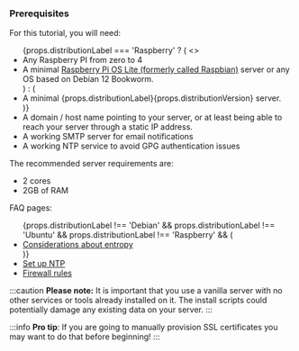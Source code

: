  <h3>Prerequisites</h3>

<div>
    For this tutorial, you will need:
    <ul>
        {props.distributionLabel === 'Raspberry' ? (
            <>
                <li>Any Raspberry PI from zero to 4</li>
                <li>A minimal <a href="https://www.raspberrypi.com/software/operating-systems/">Raspberry Pi OS Lite (formerly called Raspbian)</a> server or any OS based on Debian 12 Bookworm.</li>
            </>
        ) : (
            <li>A minimal {props.distributionLabel}{props.distributionVersion} server.</li>
        )}
        <li>A domain / host name pointing to your server, or at least being able to reach your server through a static IP address.</li>
        <li>A working SMTP server for email notifications</li>
        <li>A working NTP service to avoid GPG authentication issues</li>
    </ul>
</div>



The recommended server requirements are:
- 2 cores
- 2GB of RAM

FAQ pages:

<div>
    <ul>
        {props.distributionLabel !== 'Debian' && props.distributionLabel !== 'Ubuntu' && props.distributionLabel !== 'Raspberry' && (
            <li><a href={"/faq/hosting/why-haveged-virtual-env"}>Considerations about entropy</a></li>
        )}
    <li><a href={"/faq/hosting/set-up-ntp"}>Set up NTP</a></li>
    <li><a href={"/faq/hosting/firewall-rules"}>Firewall rules</a></li>
    </ul>
</div>

:::caution
**Please note:** It is important that you use a vanilla server with no other services or tools already installed on it. The install scripts could potentially damage any existing data on your server.
:::

:::info
**Pro tip**: If you are going to manually provision SSL certificates you may want to do that before beginning!
:::
